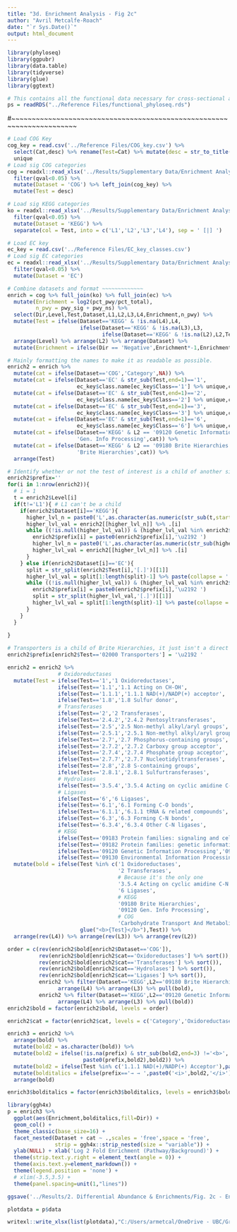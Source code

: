 ```yaml
---
title: "3d. Enrichment Analysis - Fig 2c"
author: "Avril Metcalfe-Roach"
date: "`r Sys.Date()`"
output: html_document
---
```


```r
library(phyloseq)
library(ggpubr)
library(data.table)
library(tidyverse)
library(glue)
library(ggtext)

# This contains all the functional data necessary for cross-sectional analysis.
ps = readRDS("../Reference Files/functional_phyloseq.rds")
```

#~~~~~~~~~~~~~~~~~~~~~~~~~~~~~~~~~~~~~~~~~~~~~~~~~~~~~~~~~~~~~~~~~~~~~~

```r
# Load COG Key
cog_key = read.csv('../Reference Files/COG_key.csv') %>% 
  select(Cat,desc) %>% rename(Test=Cat) %>% mutate(desc = str_to_title(desc)) %>% 
  unique
# Load sig COG categories
cog = readxl::read_xlsx('../Results/Supplementary Data/Enrichment Analysis/COG2.xlsx') %>% 
  filter(qval<0.05) %>% 
  mutate(Dataset = 'COG') %>% left_join(cog_key) %>% 
  mutate(Test = desc)

# Load sig KEGG categories
ko = readxl::read_xlsx('../Results/Supplementary Data/Enrichment Analysis/KO2.xlsx',sheet='KEGG') %>% 
  filter(qval<0.05) %>% 
  mutate(Dataset = 'KEGG') %>% 
  separate(col = Test, into = c('L1','L2','L3','L4'), sep = ' [|] ')

# Load EC key
ec_key = read.csv('../Reference Files/EC_key_classes.csv')
# Load sig EC categories
ec = readxl::read_xlsx('../Results/Supplementary Data/Enrichment Analysis/EC2.xlsx') %>% 
  filter(qval<0.05) %>% 
  mutate(Dataset = 'EC')

# Combine datasets and format ~~~~~~~~~~~~~
enrich = cog %>% full_join(ko) %>% full_join(ec) %>% 
  mutate(Enrichment = log2(pct_pwy/pct_total),
         n_pwy = pwy_sig + pwy_ns) %>% 
  select(Dir,Level,Test,Dataset,L1,L2,L3,L4,Enrichment,n_pwy) %>% 
  mutate(Test = ifelse(Dataset=='KEGG' & !is.na(L4),L4,
                       ifelse(Dataset=='KEGG' & !is.na(L3),L3,
                              ifelse(Dataset=='KEGG' & !is.na(L2),L2,Test)))) %>% 
  arrange(Level) %>% arrange(L2) %>% arrange(Dataset) %>% 
  mutate(Enrichment = ifelse(Dir == 'Negative',Enrichment*-1,Enrichment))
```

```r
# Mainly formatting the names to make it as readable as possible.
enrich2 = enrich %>% 
  mutate(cat = ifelse(Dataset=='COG','Category',NA)) %>% 
  mutate(cat = ifelse(Dataset=='EC' & str_sub(Test,end=1)=='1',
                      ec_key$class.name[ec_key$Class=='1'] %>% unique,cat)) %>% 
  mutate(cat = ifelse(Dataset=='EC' & str_sub(Test,end=1)=='2',
                      ec_key$class.name[ec_key$Class=='2'] %>% unique,cat)) %>% 
  mutate(cat = ifelse(Dataset=='EC' & str_sub(Test,end=1)=='3',
                      ec_key$class.name[ec_key$Class=='3'] %>% unique,cat)) %>% 
  mutate(cat = ifelse(Dataset=='EC' & str_sub(Test,end=1)=='6',
                      ec_key$class.name[ec_key$Class=='6'] %>% unique,cat)) %>% 
  mutate(cat = ifelse(Dataset=='KEGG' & L2 == '09120 Genetic Information Processing',
                      'Gen. Info Processing',cat)) %>% 
  mutate(cat = ifelse(Dataset=='KEGG' & L2 == '09180 Brite Hierarchies',
                      'Brite Hierarchies',cat)) %>% 
  arrange(Test)

# Identify whether or not the test of interest is a child of another sig test
enrich2$prefix=''
for(i in 1:nrow(enrich2)){
  # i = 1
  t = enrich2$Level[i]
  if(t!='L1'){ # L1 can't be a child
    if(enrich2$Dataset[i]=='KEGG'){
      higher_lvl_n = paste0('L',as.character(as.numeric(str_sub(t,start=2))-1))
      higher_lvl_val = enrich2[[higher_lvl_n]] %>% .[i]
      while ((!is.null(higher_lvl_val)) & (higher_lvl_val %in% enrich2$Test)){
        enrich2$prefix[i] = paste0(enrich2$prefix[i],'\u2192 ')
        higher_lvl_n = paste0('L',as.character(as.numeric(str_sub(higher_lvl_n,start=2))-1))
        higher_lvl_val = enrich2[[higher_lvl_n]] %>% .[i]
      }
    } else if(enrich2$Dataset[i]=='EC'){
      split = str_split(enrich2$Test[i],'[.]')[[1]]
      higher_lvl_val = split[1:length(split)-1] %>% paste(collapse = '.')
      while ((!is.null(higher_lvl_val)) & (higher_lvl_val %in% enrich2$Test)){
        enrich2$prefix[i] = paste0(enrich2$prefix[i],'\u2192 ')
        split = str_split(higher_lvl_val,'[.]')[[1]]
        higher_lvl_val = split[1:length(split)-1] %>% paste(collapse = '.')
      }
    }
  }
  
}

# Transporters is a child of Brite Hierarchies, it just isn't a direct descendant so the above code doesn't work
enrich2$prefix[enrich2$Test=='02000 Transporters'] = '\u2192 '

enrich2 = enrich2 %>% 
                # Oxidoreductases
  mutate(Test = ifelse(Test=='1','1 Oxidoreductases',
                ifelse(Test=='1.1','1.1 Acting on CH-OH',
                ifelse(Test=='1.1.1','1.1.1 NAD(+)/NADP(+) acceptor',
                ifelse(Test=='1.8','1.8 Sulfur donor',
                # Transferases
                ifelse(Test=='2','2 Transferases',
                ifelse(Test=='2.4.2','2.4.2 Pentosyltransferases',
                ifelse(Test=='2.5','2.5 Non-methyl alkyl/aryl groups',
                ifelse(Test=='2.5.1','2.5.1 Non-methyl alkyl/aryl groups',
                ifelse(Test=='2.7','2.7 Phosphorus-containing groups',
                ifelse(Test=='2.7.2','2.7.2 Carboxy group acceptor',
                ifelse(Test=='2.7.4','2.7.4 Phosphate group acceptor',
                ifelse(Test=='2.7.7','2.7.7 Nucleotidyltransferases',
                ifelse(Test=='2.8','2.8 S-containing groups',
                ifelse(Test=='2.8.1','2.8.1 Sulfurtransferases',
                # Hydrolases
                ifelse(Test=='3.5.4','3.5.4 Acting on cyclic amidine C-N',
                # Ligases
                ifelse(Test=='6','6 Ligases',
                ifelse(Test=='6.1','6.1 Forming C-O bonds',
                ifelse(Test=='6.1.1','6.1.1 tRNA & related compounds',
                ifelse(Test=='6.3','6.3 Forming C-N bonds',
                ifelse(Test=='6.3.4','6.3.4 Other C-N ligases',
                # KEGG
                ifelse(Test=='09183 Protein families: signaling and cellular processes','09183 Signaling/Cellular Processes',
                ifelse(Test=='09182 Protein families: genetic information processing','09182 Gen. Info Processing',
                ifelse(Test=='09120 Genetic Information Processing','09120 Gen. Info Processing',
                ifelse(Test=='09130 Environmental Information Processing','09130 Env. Info Processing',Test))))))))))))))))))))))))) %>% 
  mutate(bold = ifelse(Test %in% c('1 Oxidoreductases',
                                   '2 Transferases',
                                   # Because it's the only one
                                   '3.5.4 Acting on cyclic amidine C-N',
                                   '6 Ligases',
                                   # KEGG
                                   '09180 Brite Hierarchies',
                                   '09120 Gen. Info Processing',
                                   # COG
                                   'Carbohydrate Transport And Metabolism'),
                       glue("<b>{Test}</b>"),Test)) %>% 
  arrange(rev(L4)) %>% arrange(rev(L3)) %>% arrange(rev(L2))

order = c(rev(enrich2$bold[enrich2$Dataset=='COG']),
          rev(enrich2$bold[enrich2$cat=='Oxidoreductases'] %>% sort()),
          rev(enrich2$bold[enrich2$cat=='Transferases'] %>% sort()),
          rev(enrich2$bold[enrich2$cat=='Hydrolases'] %>% sort()),
          rev(enrich2$bold[enrich2$cat=='Ligases'] %>% sort()),
          enrich2 %>% filter(Dataset=='KEGG',L2=='09180 Brite Hierarchies') %>% 
                arrange(L4) %>% arrange(L3) %>% pull(bold),
          enrich2 %>% filter(Dataset=='KEGG',L2=='09120 Genetic Information Processing') %>% 
                arrange(L4) %>% arrange(L3) %>% pull(bold))
enrich2$bold = factor(enrich2$bold, levels = order)

enrich2$cat = factor(enrich2$cat, levels = c('Category','Oxidoreductases','Transferases','Hydrolases','Ligases',sort(enrich2$cat[enrich2$Dataset=='KEGG'] %>% unique)))

enrich3 = enrich2 %>% 
  arrange(bold) %>%
  mutate(bold2 = as.character(bold)) %>% 
  mutate(bold2 = ifelse(!is.na(prefix) & str_sub(bold2,end=3) !='<b>',
                        paste0(prefix,bold2),bold2)) %>% 
  mutate(bold2 = ifelse(Test %in% c('1.1.1 NAD(+)/NADP(+) Acceptor'),paste0(prefix,bold2),bold2)) %>% 
  mutate(bolditalics = ifelse(prefix=='→ → ',paste0('<i>',bold2,'</i>'),bold2)) %>% 
  arrange(bold)

enrich3$bolditalics = factor(enrich3$bolditalics, levels = enrich3$bolditalics)
```

```r
library(ggh4x)
p = enrich3 %>%
  ggplot(aes(Enrichment,bolditalics,fill=Dir)) +
  geom_col() +
  theme_classic(base_size=16) +
  facet_nested(Dataset + cat ~ .,scales = 'free',space = 'free',
               strip = ggh4x::strip_nested(size = "variable")) +
  ylab(NULL) + xlab('Log 2 Fold Enrichment (Pathway/Background)') +
  theme(strip.text.y.right = element_text(angle = 0)) +
  theme(axis.text.y=element_markdown()) +
  theme(legend.position = 'none') +
  # xlim(-3.5,3.5) +
  theme(panel.spacing=unit(1,"lines"))

ggsave('../Results/2. Differential Abundance & Enrichments/Fig. 2c - Enriched and Depleted Functions.jpeg',plot = p,height=12, width = 10)

plotdata = p$data

writexl::write_xlsx(list(plotdata),"C:/Users/armetcal/OneDrive - UBC/Grad School/Data/HUMAN COHORT/THESIS/Tables/CHAP 3/Table A.3.5 - Enrichment Data.xlsx")
```
